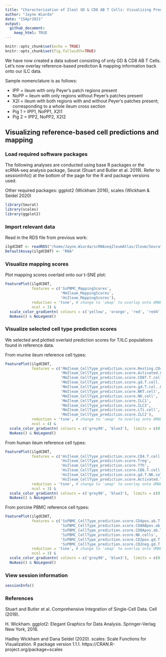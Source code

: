 ```yaml
---
title: "Characterization of Ileal GD & CD8 AB T Cells: Visualizing Prediction & Mapping Results"
author: "Jayne Wiarda"
date: "15Apr2021"
output: 
  github_document: 
    keep_html: TRUE
---
```


```r
knitr::opts_chunk$set(echo = TRUE)
knitr::opts_chunk$set(fig.fullwidth=TRUE)
```

We have now created a data subset consisting of only GD & CD8 AB T Cells. Let's now overlay reference-based prediction & mapping information back onto our ILC data.

Sample nomenclature is as follows:

* IPP = ileum with only Peyer's patch regions present
* NoPP = ileum with only regions without Peyer's patches present 
* X2I = ileum with both regions with and without Peyer's patches present; corresponding to a whole ileum cross section
* Pig 1 = IPP1, NoPP1, X2I1
* Pig 2 = IPP2, NoPP2, X2I2

## Visualizing reference-based cell predictions and mapping

### Load required software packages

The following analyses are conducted using base R packages or the scRNA-seq analysis package, Seurat (Stuart and Butler et al. 2019). Refer to sessionInfo() at the bottom of the page for the R and package versions used.

Other required packages: ggplot2 (Wickham 2016), scales (Wickham & Seidel 2020)

```r
library(Seurat)  
library(scales)
library(ggplot2)
```

### Import relevant data 

Read in the RDS file from previous work:

```r
ilgdCD8T <- readRDS("/home/Jayne.Wiarda/scRNAseqIleumAtlas/Ileum/Seurat/Ileum_gdCD8Tonly.rds") 
DefaultAssay(ilgdCD8T) <- "RNA"
```

### Visualize mapping scores

Plot mapping scores overlaid onto our t-SNE plot:

```r
FeaturePlot(ilgdCD8T, 
            features = c('SsPBMC_MappingScores', 
                         'MmIleum_MappingScores', 
                         'HsIleum_MappingScores'),
            reduction = 'tsne', # change to 'umap' to overlay onto UMAP plot
            ncol = 3) & 
  scale_color_gradientn( colours = c('yellow', 'orange', 'red', 'red4'),  limits = c(0.5, 1), oob = squish) & 
  NoAxes() & NoLegend()
```

### Visualize selected cell type prediction scores

We selected and plotted overlaid prediction scores for T/ILC populations found in reference data.

From murine ileum reference cell types:

```r
FeaturePlot(ilgdCD8T, 
            features = c('MmIleum_CellType_prediction.score.Resting.CD4pos.T.cell',
                         'MmIleum_CellType_prediction.score.Activated.CD4pos.T.cell',
                         'MmIleum_CellType_prediction.score.CD8T.T.cell',
                         'MmIleum_CellType_prediction.score.gd.T.cell..XCL1pos.',
                         'MmIleum_CellType_prediction.score.gd.T.cel..GZMApos.',
                         'MmIleum_CellType_prediction.score.NKT.cell',
                         'MmIleum_CellType_prediction.score.NK.cell',
                         'MmIleum_CellType_prediction.score.ILC1',
                         'MmIleum_CellType_prediction.score.ILC3',
                         'MmIleum_CellType_prediction.score.LTi.cell',
                         'MmIleum_CellType_prediction.score.ILC2'),
            reduction = 'tsne', # change to 'umap' to overlay onto UMAP plot
            ncol = 4) & 
  scale_color_gradientn( colours = c('grey90', 'blue3'),  limits = c(0, 0.5), oob = squish) & 
  NoAxes() & NoLegend()
```

From human ileum reference cell types:

```r
FeaturePlot(ilgdCD8T, 
            features = c('HsIleum_CellType_prediction.score.CD4.T.cell',
                         'HsIleum_CellType_prediction.score.Treg',
                         'HsIleum_CellType_prediction.score.Tfh',
                         'HsIleum_CellType_prediction.score.CD8.T.cell',
                         'HsIleum_CellType_prediction.score.gd.T.NK.cell',
                         'HsIleum_CellType_prediction.score.Activated.T'),
            reduction = 'tsne', # change to 'umap' to overlay onto UMAP plot
            ncol = 3) & 
  scale_color_gradientn( colours = c('grey90', 'blue3'),  limits = c(0, 0.5), oob = squish) & 
  NoAxes() & NoLegend()
```

From porcine PBMC reference cell types:

```r
FeaturePlot(ilgdCD8T, 
            features = c('SsPBMC_CellType_prediction.score.CD4pos.ab.T.cells',
                         'SsPBMC_CellType_prediction.score.CD8ABpos.ab.T.cells',
                         'SsPBMC_CellType_prediction.score.CD8Apos.ab.T.NK.cells',
                         'SsPBMC_CellType_prediction.score.NK.cells',
                         'SsPBMC_CellType_prediction.score.CD2pos.gd.T.cells',
                         'SsPBMC_CellType_prediction.score.CD2neg.gd.T.cells'),
            reduction = 'tsne', # change to 'umap' to overlay onto UMAP plot
            ncol = 3) & 
  scale_color_gradientn( colours = c('grey90', 'blue3'),  limits = c(0, 0.5), oob = squish) & 
  NoAxes() & NoLegend()
```

### View session information

```r
sessionInfo()
```

### References

Stuart and Butler et al. Comprehensive Integration of Single-Cell Data. Cell (2019).

H. Wickham. ggplot2: Elegant Graphics for Data Analysis. Springer-Verlag New York, 2016.
 
Hadley Wickham and Dana Seidel (2020). scales: Scale Functions for Visualization. R package version 1.1.1. https://CRAN.R-project.org/package=scales
  